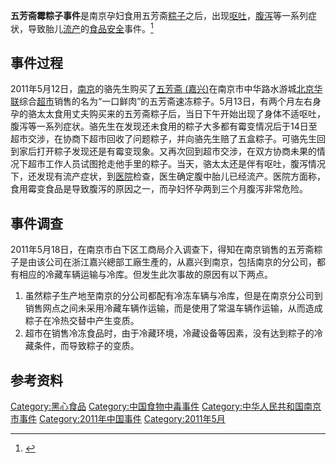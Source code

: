 {{multiple issues|
{{disputed|time=2013-06-11T08:20:34+00:00}}
{{onesource|time=2013-06-11T08:20:34+00:00}}
{{refimprove|time=2013-06-11T08:20:34+00:00}}
}}
'''五芳斋霉粽子事件'''是南京孕妇食用五芳斋[[粽子|粽子]]之后，出现[[呕吐|呕吐]]，[[腹泻|腹泻]]等一系列症状，导致胎儿[[流产|流产]]的[[食品安全|食品安全]]事件。<ref>{{Cite web |url=http://news.xinhuanet.com/fortune/2011-06/07/c_121503242.htm |title=南京“‘五芳齋’霉變粽子致孕婦流產”事件調查 |accessdate=2011-12-02 |archive-date=2011-06-14 |archive-url=https://web.archive.org/web/20110614202123/http://news.xinhuanet.com/fortune/2011-06/07/c_121503242.htm |dead-url=no }}</ref>
== 事件过程 ==
2011年5月12日，[[南京|南京]]的骆先生购买了[[五芳斋_(嘉兴)|五芳斋 (嘉兴)]]在南京市中华路水游城[[北京华联|北京华联]]综合[[超市|超市]]销售的名为“一口鲜肉”的五芳斋速冻粽子。5月13日，有两个月左右身孕的骆太太食用丈夫购买来的五芳斋粽子后，当日下午开始出现了身体不适呕吐，腹泻等一系列症状。骆先生在发现还未食用的粽子大多都有霉变情况后于14日至超市交涉，在协商下超市回收了问题粽子，并向骆先生赔了五盒粽子。可骆先生回到家后打开粽子发现还是有霉变现象。又再次回到超市交涉，在双方协商未果的情况下超市工作人员试图抢走他手里的粽子。当天，骆太太还是伴有呕吐，腹泻情况下，还发现有流产症状，到[[医院|医院]]检查，医生确定腹中胎儿已经流产。医院方面称，食用霉变食品是导致腹泻的原因之一，而孕妇怀孕两到三个月腹泻非常危险。

== 事件调查 ==
2011年5月18日，在南京市白下区工商局介入调查下，得知在南京销售的五芳斋粽子是由该公司在浙江嘉兴總部工廠生產的，从嘉兴到南京，包括南京的分公司，都有相应的冷藏车辆运输与冷库。但发生此次事故的原因有以下两点。
# 虽然粽子生产地至南京的分公司都配有冷冻车辆与冷库，但是在南京分公司到销售网点之间未采用冷藏车辆作运输，而是使用了常温车辆作运输，从而造成粽子在冷热交替中产生变质。
# 超市在销售冷冻食品时，由于冷藏环境，冷藏设备等因素，没有达到粽子的冷藏条件，而导致粽子的变质。

== 参考资料 ==
{{reflist}}

[[Category:黑心食品|Category:黑心食品]]
[[Category:中国食物中毒事件|Category:中国食物中毒事件]]
[[Category:中华人民共和国南京市事件|Category:中华人民共和国南京市事件]]
[[Category:2011年中国事件|Category:2011年中国事件]]
[[Category:2011年5月|Category:2011年5月]]
